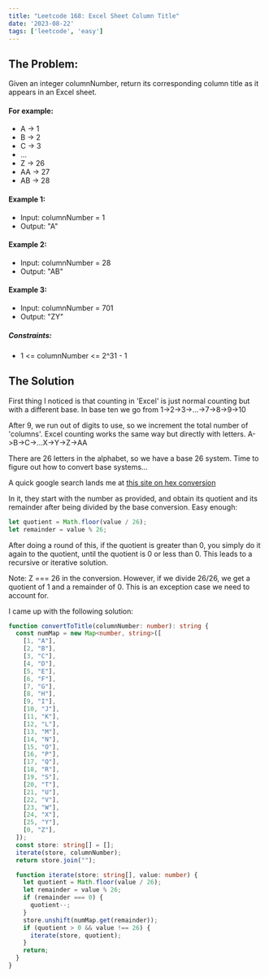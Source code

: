 ```yaml
---
title: "Leetcode 168: Excel Sheet Column Title"
date: '2023-08-22'
tags: ['leetcode', 'easy']
---
```


## The Problem:

Given an integer columnNumber, return its corresponding column title as it appears in an Excel sheet.

#### For example:
- A -> 1
- B -> 2
- C -> 3
- ...
- Z -> 26
- AA -> 27
- AB -> 28 
#### Example 1:
- Input: columnNumber = 1
- Output: "A"
#### Example 2:
- Input: columnNumber = 28
- Output: "AB"
#### Example 3:
- Input: columnNumber = 701
- Output: "ZY"
##### Constraints:
- 1 \<= columnNumber \<= 2^31 - 1

## The Solution

First thing I noticed is that counting in 'Excel' is just normal counting but with a different base. In base ten we go from 1->2->3->...->7->8->9->10

After 9, we run out of digits to use, so we increment the total number of 'columns'. Excel counting works the same way but directly with letters. A->B->C->...X->Y->Z->AA

There are 26 letters in the alphabet, so we have a base 26 system. Time to figure out how to convert base systems...

A quick google search lands me at [this site on hex conversion](https://www.rapidtables.com/convert/number/decimal-to-hex.html)

In it, they start with the number as provided, and obtain its quotient and its remainder after being divided by the base conversion. Easy enough:
```ts
let quotient = Math.floor(value / 26);
let remainder = value % 26;
```

After doing a round of this, if the quotient is greater than 0, you simply do it again to the quotient, until the quotient is 0 or less than 0. This leads to a recursive or iterative solution.

Note: Z === 26 in the conversion. However, if we divide 26/26, we get a quotient of 1 and a remainder of 0. This is an exception case we need to account for.

I came up with the following solution:

```ts
function convertToTitle(columnNumber: number): string {
  const numMap = new Map<number, string>([
    [1, "A"],
    [2, "B"],
    [3, "C"],
    [4, "D"],
    [5, "E"],
    [6, "F"],
    [7, "G"],
    [8, "H"],
    [9, "I"],
    [10, "J"],
    [11, "K"],
    [12, "L"],
    [13, "M"],
    [14, "N"],
    [15, "O"],
    [16, "P"],
    [17, "Q"],
    [18, "R"],
    [19, "S"],
    [20, "T"],
    [21, "U"],
    [22, "V"],
    [23, "W"],
    [24, "X"],
    [25, "Y"],
    [0, "Z"],
  ]);
  const store: string[] = [];
  iterate(store, columnNumber);
  return store.join("");

  function iterate(store: string[], value: number) {
    let quotient = Math.floor(value / 26);
    let remainder = value % 26;
    if (remainder === 0) {
      quotient--;
    }
    store.unshift(numMap.get(remainder));
    if (quotient > 0 && value !== 26) {
      iterate(store, quotient);
    }
    return;
  }
}
```
